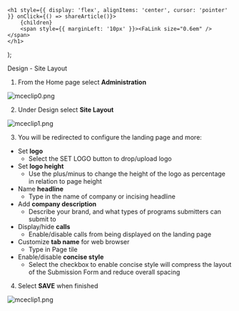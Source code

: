 

    <h1 style={{ display: 'flex', alignItems: 'center', cursor: 'pointer' }} onClick={() => shareArticle()}>
        {children} 
        <span style={{ marginLeft: '10px' }}><FaLink size="0.6em" /></span>
    </h1>
);

<ToastContainer />

<ClickableTitle>Design - Site Layout</ClickableTitle>




1. From the Home page select **Administration**


![mceclip0.png](../../../resources/article-images/4412997300115-Design-Site-Layout_1.png)


2. Under Design select **Site Layout**


![mceclip1.png](../../../resources/article-images/4412997300115-Design-Site-Layout_2.png)


3. You will be redirected to configure the landing page and more:


* Set **logo**
	+ Select the SET LOGO button to drop/upload logo
* Set **logo height**
	+ Use the plus/minus to change the height of the logo as percentage in relation to page height
* Name **headline**
	+ Type in the name of company or incising headline
* Add **company description**
	+ Describe your brand, and what types of programs submitters can submit to
* Display/hide **calls**
	+ Enable/disable calls from being displayed on the landing page
* Customize **tab name** for web browser
	+ Type in Page tile
* Enable/disable **concise style**
	+ Select the checkbox to enable concise style will compress the layout of the Submission Form and reduce overall spacing


4. Select **SAVE** when finished


![mceclip1.png](../../../resources/article-images/4412997300115-Design-Site-Layout_3.png)



